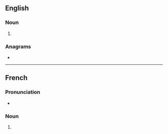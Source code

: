 {{also|Fakirs}}
==English==

===Noun===
{{head|en|noun form}}

# {{plural of|en|fakir}}

===Anagrams===
* {{anagrams|en|a=afikrs|kafirs}}

----

==French==

===Pronunciation===
* {{IPA|fr|/fakiʁ/}}

===Noun===
{{head|fr|noun plural form|g=m}}

# {{plural of|fr|fakir}}